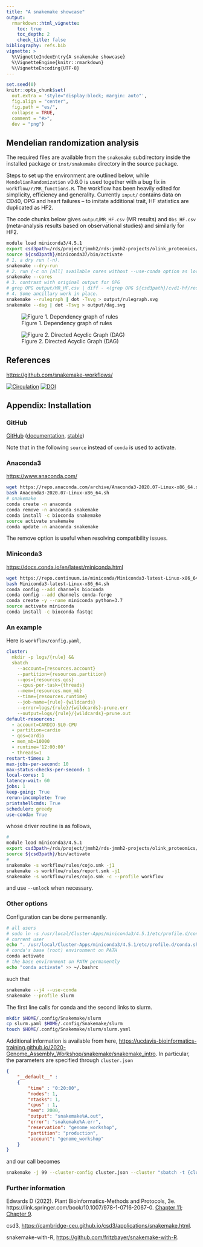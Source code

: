 ```yaml
---
title: "A snakemake showcase"
output:
  rmarkdown::html_vignette:
    toc: true
    toc_depth: 2
    check_title: false
bibliography: refs.bib
vignette: >
  %\VignetteIndexEntry{A snakemake showcase}
  %\VignetteEngine{knitr::rmarkdown}
  %\VignetteEncoding{UTF-8}
---
```


```r
set.seed(0)
knitr::opts_chunk$set(
  out.extra = 'style="display:block; margin: auto"',
  fig.align = "center",
  fig.path = "es/",
  collapse = TRUE,
  comment = "#>",
  dev = "png")
```

## Mendelian randomization analysis

The required files are available from the `snakemake` subdirectory inside the installed package or `inst/snakemake` directory in the source package.

Steps to set up the environment are outlined below, while `MendelianRandomization` v0.6.0 is used together with a bug fix in `workflow/r/MR_functions.R`. The workflow has been heavily edited for simplicity, efficiency and generality.
Currently `input/` contains data on CD40, OPG and heart failures -- to imitate additional trait, HF statistics are duplicated as HF2.

The code chunks below gives `output`/`MR_HF.csv` (MR results) and `Obs_HF.csv` (meta-analysis results based on observational studies) and similarly for HF2.

```bash
module load miniconda3/4.5.1
export csd3path=/rds/project/jmmh2/rds-jmmh2-projects/olink_proteomics/scallop
source ${csd3path}/miniconda37/bin/activate
# 1. a dry run (-n).
snakemake --dry-run
# 2. run (-c on [all] available cores without --use-conda option as local packages are more up-to-date)
snakemake --cores
# 3. contrast with original output for OPG
# grep OPG output/MR_HF.csv | diff - <(grep OPG ${csd3path}/cvd1-hf/results/res_MR_aggregate.csv)
# 4. Some ancillary work in place.
snakemake --rulegraph | dot -Tsvg > output/rulegraph.svg
snakemake --dag | dot -Tsvg > output/dag.svg
```

![Figure 1. Dependency graph of rules](output/rulegraph.svg)

![Figure 2. Directed Acyclic Graph (DAG)](output/dag.svg)

## References

[https://github.com/snakemake-workflows/](https://github.com/snakemake-workflows/)

[![Circulation](https://www.ahajournals.org/pb-assets/images/logos/circ-logo-1526571039097.svg)](https://www.ahajournals.org/doi/10.1161/CIRCULATIONAHA.121.056663)
[![DOI](https://zenodo.org/badge/429122036.svg)](https://zenodo.org/badge/latestdoi/429122036)

## Appendix: Installation

### GitHub

[GitHub](https://github.com/snakemake/snakemake) ([documentation](https://snakemake.github.io/), [stable](https://snakemake.readthedocs.io/en/stable/))

Note that in the following `source` instead of `conda` is used to activate.

### Anaconda3

[https://www.anaconda.com/](https://www.anaconda.com/)

```bash
wget https://repo.anaconda.com/archive/Anaconda3-2020.07-Linux-x86_64.sh
bash Anaconda3-2020.07-Linux-x86_64.sh
# snakemake
conda create -n anaconda
conda remove -n anaconda snakemake
conda install -c bioconda snakemake
source activate snakemake
conda update -n anaconda snakemake
```

The remove option is useful when resolving compatibility issues.

### Miniconda3

[https://docs.conda.io/en/latest/miniconda.html](https://docs.conda.io/en/latest/miniconda.html)

```bash
wget https://repo.continuum.io/miniconda/Miniconda3-latest-Linux-x86_64.sh
bash Miniconda3-latest-Linux-x86_64.sh
conda config --add channels bioconda
conda config --add channels conda-forge
conda create -y --name miniconda python=3.7
source activate miniconda
conda install -c bioconda fastqc
```

### An example

Here is `workflow/config.yaml`,

```yaml
cluster:
  mkdir -p logs/{rule} &&
  sbatch
    --account={resources.account}
    --partition={resources.partition}
    --qos={resources.qos}
    --cpus-per-task={threads}
    --mem={resources.mem_mb}
    --time={resources.runtime}
    --job-name={rule}-{wildcards}
    --error=logs/{rule}/{wildcards}-prune.err
    --output=logs/{rule}/{wildcards}-prune.out
default-resources:
  - account=CARDIO-SL0-CPU
  - partition=cardio
  - qos=cardio
  - mem_mb=10000
  - runtime='12:00:00'
  - threads=1
restart-times: 3
max-jobs-per-second: 10
max-status-checks-per-second: 1
local-cores: 1
latency-wait: 60
jobs: 1
keep-going: True
rerun-incomplete: True
printshellcmds: True
scheduler: greedy
use-conda: True
```

whose driver routine is as follows,

```bash
#
module load miniconda3/4.5.1
export csd3path=/rds/project/jmmh2/rds-jmmh2-projects/olink_proteomics/scallop/miniconda37
source ${csd3path}/bin/activate
#
snakemake -s workflow/rules/cojo.smk -j1
snakemake -s workflow/rules/report.smk -j1
snakemake -s workflow/rules/cojo.smk -c --profile workflow
```

and use `--unlock` when necessary.

### Other options

Configuration can be done permenantly.

```bash
# all users
# sudo ln -s /usr/local/Cluster-Apps/miniconda3/4.5.1/etc/profile.d/conda.sh /etc/profile.d/conda.sh
# current user
echo ". /usr/local/Cluster-Apps/miniconda3/4.5.1/etc/profile.d/conda.sh" >> ~/.bashrc
# conda's base (root) environment on PATH
conda activate
# the base environment on PATH permanently
echo "conda activate" >> ~/.bashrc
```

such that

```bash
snakemake --j4 --use-conda
snakemake --profile slurm
```

The first line calls for conda and the second links to slurm.

```bash
mkdir $HOME/.config/Snakemake/slurm
cp slurm.yaml $HOME/.config/Snakemake/slurm
touch $HOME/.config/Snakemake/slurm/slurm.yaml
```

Additional information is available from here, [https://ucdavis-bioinformatics-training.github.io/2020-Genome_Assembly_Workshop/snakemake/snakemake_intro](https://ucdavis-bioinformatics-training.github.io/2020-Genome_Assembly_Workshop/snakemake/snakemake_intro). In particular, the parameters are specified through `cluster.json`

```json
{
    "__default__" :
    {
        "time" : "0:20:00",
        "nodes": 1,
        "ntasks": 1,
        "cpus" : 1,
        "mem": 2000,
        "output": "snakemake%A.out",
        "error": "snakemake%A.err",
        "reservation": "genome_workshop",
        "partition": "production",
        "account": "genome_workshop"
    }
}
```

and our call becomes

```bash
snakemake -j 99 --cluster-config cluster.json --cluster "sbatch -t {cluster.time} --output {cluster.output} --error {cluster.error} --nodes {cluster.nodes} --ntasks {cluster.ntasks} --cpus-per-task {cluster.cpus} --mem {cluster.mem} --partition {cluster.partition} --account {cluster.account} --reservation {cluster.reservation}" --use-conda --latency-wait 50
```

### Further information

Edwards D (2022). Plant Bioinformatics-Methods and Protocols, 3e. https://link.springer.com/book/10.1007/978-1-0716-2067-0. [Chapter 11](https://link.springer.com/protocol/10.1007/978-1-0716-2067-0_11); [Chapter 9](https://link.springer.com/protocol/10.1007/978-1-0716-2067-0_9).

csd3, [https://cambridge-ceu.github.io/csd3/applications/snakemake.html](https://cambridge-ceu.github.io/csd3/applications/snakemake.html).

snakemake-with-R, [https://github.com/fritzbayer/snakemake-with-R](https://github.com/fritzbayer/snakemake-with-R).
